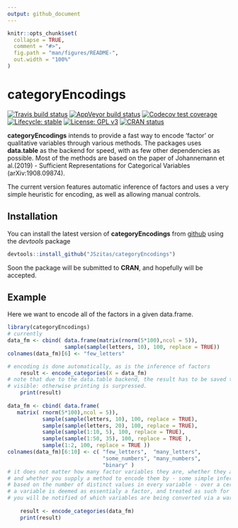 ```yaml
---
output: github_document
---
```


<!-- README.md is generated from README.Rmd. Please edit that file -->

```r
knitr::opts_chunk$set(
  collapse = TRUE,
  comment = "#>",
  fig.path = "man/figures/README-",
  out.width = "100%"
)
```
# categoryEncodings

<!-- badges: start -->
[![Travis build status](https://travis-ci.org/JSzitas/categoryEncodings.svg?branch=master)](https://travis-ci.org/JSzitas/categoryEncodings)
[![AppVeyor build status](https://ci.appveyor.com/api/projects/status/github/JSzitas/categoryEncodings?branch=master&svg=true)](https://ci.appveyor.com/project/JSzitas/categoryEncodings)
[![Codecov test coverage](https://codecov.io/gh/JSzitas/categoryEncodings/branch/master/graph/badge.svg)](https://codecov.io/gh/JSzitas/categoryEncodings?branch=master)
[![Lifecycle: stable](https://img.shields.io/badge/lifecycle-stable-brightgreen.svg)](https://www.tidyverse.org/lifecycle/#stable)
[![License: GPL v3](https://img.shields.io/badge/License-GPLv3-blue.svg)](https://www.gnu.org/licenses/gpl-3.0)
[![CRAN status](https://www.r-pkg.org/badges/version/categoryEncodings)](https://CRAN.R-project.org/package=categoryEncodings)
<!-- badges: end -->

**categoryEncodings** intends to provide a fast way to encode 'factor' or qualitative variables through various methods. The packages uses **data.table** as the backend for speed, with as few other dependencies as possible. Most of the methods are based on the paper of Johannemann et al.(2019) - Sufficient Representations for Categorical Variables (arXiv:1908.09874).

The current version features automatic inference of factors and uses a very simple heuristic for encoding, as well as allowing manual controls. 

## Installation
You can install the latest version of **categoryEncodings** from [github](https://github.com/JSzitas/categoryEncodings) using the *devtools* package

``` r
devtools::install_github("JSzitas/categoryEncodings")
```

Soon the package will be submitted to **CRAN**, and hopefully will be accepted. 


## Example 

Here we want to encode all of the factors in a given data.frame.

````r
library(categoryEncodings)
# currently 
data_fm <- cbind( data.frame(matrix(rnorm(5*100),ncol = 5)),
                  sample(sample(letters, 10), 100, replace = TRUE))
colnames(data_fm)[6] <- "few_letters"

# encoding is done automatically, as is the inference of factors
    result <- encode_categories(X = data_fm)
# note that due to the data.table backend, the result has to be saved to an object to be 
# visible: otherwise printing is surpressed.     
    print(result)
    
data_fm <- cbind( data.frame( 
   matrix( rnorm(5*100),ncol = 5)),
           sample(sample(letters, 10), 100, replace = TRUE),
           sample(sample(letters, 20), 100, replace = TRUE),
           sample(sample(1:10, 5), 100, replace = TRUE),
           sample(sample(1:50, 35), 100, replace = TRUE ),
           sample(1:2, 100, replace = TRUE ))
colnames(data_fm)[6:10] <- c( "few_letters",  "many_letters",
                              "some_numbers", "many_numbers",
                              "binary" ) 
# it does not matter how many factor variables they are, whether they are encoded as factors
# and whether you supply a method to encode them by - some simple inference of factors is done
# based on the number of distinct values in every variable - over a certain threshold 
# a variable is deemed as essentialy a factor, and treated as such for conversion 
# you will be notified of which variables are being converted via a warning
    
    result <- encode_categories(data_fm)
    print(result)

 
````

